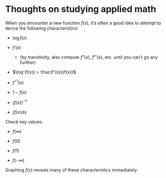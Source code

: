 # Thoughts on studying applied math

When you encounter a new function $f(x)$, 
it's often a good idea to attempt to derive the following characteristics:

- $\log{f(x)}$

- $f'(x)$
  - (by transitivity, also compute $f''(x)$, $f'''(x)$, etc. until you can't go any further)

- $\log'(f(x)) = \frac{f'(x)}{f(x)}$

- $f^{-1}(x)$

- $1 - f(x)$

- $(f(x))^{-1}$

- $\int f(x)dx$

Check key values:

- $f(\infty)$

- $f(0)$

- $f(1)$

- $f(-\infty)$

Graphing $f(x)$ reveals many of these characteristics immediately.

